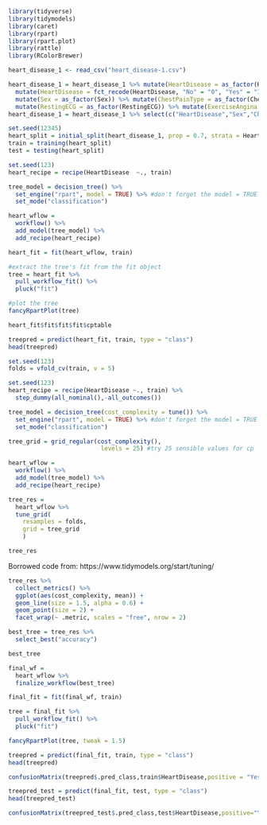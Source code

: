 ```r
library(tidyverse)
library(tidymodels)
library(caret)
library(rpart)
library(rpart.plot)
library(rattle)
library(RColorBrewer)
```

```r
heart_disease_1 <- read_csv("heart_disease-1.csv")
```

```r
heart_disease_1 = heart_disease_1 %>% mutate(HeartDisease = as_factor(HeartDisease)) %>%
  mutate(HeartDisease = fct_recode(HeartDisease, "No" = "0", "Yes" = "1" )) %>%
  mutate(Sex = as_factor(Sex)) %>% mutate(ChestPainType = as_factor(ChestPainType)) %>%
  mutate(RestingECG = as_factor(RestingECG)) %>% mutate(ExerciseAngina = as_factor(ExerciseAngina)) %>% mutate(ST_Slope = as_factor(ST_Slope)) 
heart_disease_1 = heart_disease_1 %>% select(c("HeartDisease","Sex","ChestPainType","RestingECG","ExerciseAngina","ST_Slope"))
```

```r
set.seed(12345) 
heart_split = initial_split(heart_disease_1, prop = 0.7, strata = HeartDisease) #70% in training
train = training(heart_split)
test = testing(heart_split)
```

```r
set.seed(123)
heart_recipe = recipe(HeartDisease  ~., train)

tree_model = decision_tree() %>% 
  set_engine("rpart", model = TRUE) %>% #don't forget the model = TRUE flag
  set_mode("classification")

heart_wflow = 
  workflow() %>% 
  add_model(tree_model) %>% 
  add_recipe(heart_recipe)

heart_fit = fit(heart_wflow, train)
```

```r
#extract the tree's fit from the fit object
tree = heart_fit %>% 
  pull_workflow_fit() %>% 
  pluck("fit")

#plot the tree
fancyRpartPlot(tree)
```

```r
heart_fit$fit$fit$fit$cptable
```

```r
treepred = predict(heart_fit, train, type = "class")
head(treepred)


```

```r
set.seed(123)
folds = vfold_cv(train, v = 5)
```

```r
set.seed(123)
heart_recipe = recipe(HeartDisease ~., train) %>%
  step_dummy(all_nominal(),-all_outcomes())

tree_model = decision_tree(cost_complexity = tune()) %>% 
  set_engine("rpart", model = TRUE) %>% #don't forget the model = TRUE flag
  set_mode("classification")

tree_grid = grid_regular(cost_complexity(),
                          levels = 25) #try 25 sensible values for cp

heart_wflow = 
  workflow() %>% 
  add_model(tree_model) %>% 
  add_recipe(heart_recipe)

tree_res = 
  heart_wflow %>% 
  tune_grid(
    resamples = folds,
    grid = tree_grid
    )

tree_res
```

Borrowed code from: https://www.tidymodels.org/start/tuning/
```r
tree_res %>%
  collect_metrics() %>%
  ggplot(aes(cost_complexity, mean)) +
  geom_line(size = 1.5, alpha = 0.6) +
  geom_point(size = 2) +
  facet_wrap(~ .metric, scales = "free", nrow = 2) 
```
```r
best_tree = tree_res %>%
  select_best("accuracy")

best_tree
```
```r
final_wf = 
  heart_wflow %>% 
  finalize_workflow(best_tree)
```

```r
final_fit = fit(final_wf, train)

tree = final_fit %>% 
  pull_workflow_fit() %>% 
  pluck("fit")

fancyRpartPlot(tree, tweak = 1.5) 
```

```r
treepred = predict(final_fit, train, type = "class")
head(treepred)
```

```r
confusionMatrix(treepred$.pred_class,train$HeartDisease,positive = "Yes")
```

```r
treepred_test = predict(final_fit, test, type = "class")
head(treepred_test)
```

```r
confusionMatrix(treepred_test$.pred_class,test$HeartDisease,positive="Yes") #predictions first then actual
```

